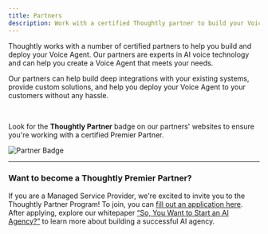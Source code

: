 ```yaml
---
title: Partners
description: Work with a certified Thoughtly partner to build your Voice Agent
---
```


Thoughtly works with a number of certified partners to help you build and deploy your Voice Agent. Our partners are experts in AI voice technology and can help you create a Voice Agent that meets your needs.

Our partners can help build deep integrations with your existing systems, provide custom solutions, and help you deploy your Voice Agent to your customers without any hassle.


<CardGroup cols={2} className='gap-y-4 gap-x-4'>
	<PartnerCard
		name="High I.Q."
		href="https://highiq.io/"
		logoUrl="https://cdn.thoughtly.com/assets/highiq.svg"
		description="AI Voice, SMS, and System Integrations"
	/>
	<PartnerCard
		name="Kyros Digital"
		href="https://kyrosdigital.com/"
		logoUrl="https://cdn.thoughtly.com/assets/kyros.png"
		description="Inbound Support Agents"
	/>
	<PartnerCard
		name="Lucid AI Solutions"
		href="https://lucidaisolutions.com"
		logoUrl="https://cdn.thoughtly.com/assets/lucid-ai.png"
		description="Outbound Sales Agents"
	/>
	<PartnerCard
		name="Fairfax Partners"
		href="https://fairfaxpartners.ca"
		logoUrl="https://cdn.thoughtly.com/assets/fairfax-partners.png"
		description="Investor Relations and Corporate Communications"
	/>
</CardGroup>

<br/>

Look for the **Thoughtly Partner** badge on our partners' websites to ensure you're working with a certified Premier Partner.

![Partner Badge](/images/misc/partner-badge.png)

---

### Want to become a Thoughtly Premier Partner?

If you are a Managed Service Provider, we're excited to invite you to the Thoughtly Partner Program! To join, you can [fill out an application here](https://qtckvk7myl7.typeform.com/to/nRo0xZ1n). After applying, explore our whitepaper [“So, You Want to Start an AI Agency?”](/resources/whitepapers/agency-guide) to learn more about building a successful AI agency.
